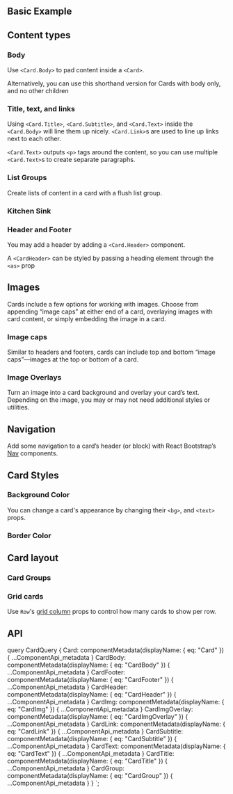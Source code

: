 

<PageHeader
  title="Cards"
  subTitle="Bootstrap’s cards provide a flexible and extensible content container
  with multiple variants and options."
/>

## Basic Example

<ReactPlayground codeText={CardBasic} />

## Content types

### Body

Use `<Card.Body>` to pad content inside a `<Card>`.

<ReactPlayground codeText={CardBodyOnly} />

Alternatively, you can use this shorthand version for Cards with body
only, and no other children

<ReactPlayground codeText={CardBodyShorthand} />

### Title, text, and links

Using `<Card.Title>`, `<Card.Subtitle>`, and
`<Card.Text>` inside the `<Card.Body>` will line them up nicely.
`<Card.Link>`s are used to line up links next to each other.

`<Card.Text>` outputs `<p>` tags around the content, so you can
use multiple `<Card.Text>`s to create separate paragraphs.

<ReactPlayground codeText={CardText} />

### List Groups

Create lists of content in a card with a flush list group.

<ReactPlayground codeText={CardListGroups} />
<ReactPlayground codeText={CardListGroupWithHeader} />

### Kitchen Sink

<ReactPlayground codeText={CardKitchenSink} />

### Header and Footer

You may add a header by adding a `<Card.Header>` component.

<ReactPlayground codeText={CardWithHeader} />

A `<CardHeader>` can be styled by passing a heading element
through the `<as>` prop

<ReactPlayground codeText={CardWithHeaderStyled} />
<ReactPlayground codeText={CardWithHeaderAndQuote} />
<ReactPlayground codeText={CardHeaderAndFooter} />

## Images

Cards include a few options for working with images. Choose from
appending “image caps” at either end of a card, overlaying images with
card content, or simply embedding the image in a card.

### Image caps

Similar to headers and footers, cards can include top and bottom “image
caps”—images at the top or bottom of a card.

<ReactPlayground codeText={CardImageAndText} />

### Image Overlays

Turn an image into a card background and overlay your card’s text.
Depending on the image, you may or may not need additional styles or
utilities.

<ReactPlayground codeText={CardImgOverlay} />

## Navigation

Add some navigation to a card’s header (or block) with React Bootstrap’s
[Nav](../navs) components.

<ReactPlayground codeText={CardNavTabs} />
<ReactPlayground codeText={CardNavPills} />

## Card Styles

### Background Color

You can change a card's appearance by changing their `<bg>`, and `<text>` props.

<ReactPlayground codeText={CardBgColor} />

### Border Color

<ReactPlayground codeText={CardBorder} />

## Card layout

### Card Groups

<ReactPlayground codeText={CardGroup} />

### Grid cards

Use `Row`'s [grid column](/layout/grid/#row-layout-col-sizing) props to control how many cards to show per row.

<ReactPlayground codeText={CardGrid} />

## API

<ComponentApi metadata={props.data.Card} />
<ComponentApi metadata={props.data.CardBody} exportedBy={props.data.Card} />
<ComponentApi metadata={props.data.CardFooter} exportedBy={props.data.Card} />
<ComponentApi metadata={props.data.CardHeader} exportedBy={props.data.Card} />
<ComponentApi metadata={props.data.CardImg} exportedBy={props.data.Card} />
<ComponentApi
  metadata={props.data.CardImgOverlay}
  exportedBy={props.data.Card}
/>
<ComponentApi metadata={props.data.CardLink} exportedBy={props.data.Card} />
<ComponentApi metadata={props.data.CardSubtitle} exportedBy={props.data.Card} />
<ComponentApi metadata={props.data.CardText} exportedBy={props.data.Card} />
<ComponentApi metadata={props.data.CardTitle} exportedBy={props.data.Card} />

<ComponentApi metadata={props.data.CardGroup} />

  query CardQuery {
    Card: componentMetadata(displayName: { eq: "Card" }) {
      ...ComponentApi_metadata
    }
    CardBody: componentMetadata(displayName: { eq: "CardBody" }) {
      ...ComponentApi_metadata
    }
    CardFooter: componentMetadata(displayName: { eq: "CardFooter" }) {
      ...ComponentApi_metadata
    }
    CardHeader: componentMetadata(displayName: { eq: "CardHeader" }) {
      ...ComponentApi_metadata
    }
    CardImg: componentMetadata(displayName: { eq: "CardImg" }) {
      ...ComponentApi_metadata
    }
    CardImgOverlay: componentMetadata(displayName: { eq: "CardImgOverlay" }) {
      ...ComponentApi_metadata
    }
    CardLink: componentMetadata(displayName: { eq: "CardLink" }) {
      ...ComponentApi_metadata
    }
    CardSubtitle: componentMetadata(displayName: { eq: "CardSubtitle" }) {
      ...ComponentApi_metadata
    }
    CardText: componentMetadata(displayName: { eq: "CardText" }) {
      ...ComponentApi_metadata
    }
    CardTitle: componentMetadata(displayName: { eq: "CardTitle" }) {
      ...ComponentApi_metadata
    }
    CardGroup: componentMetadata(displayName: { eq: "CardGroup" }) {
      ...ComponentApi_metadata
    }
  }
`;
